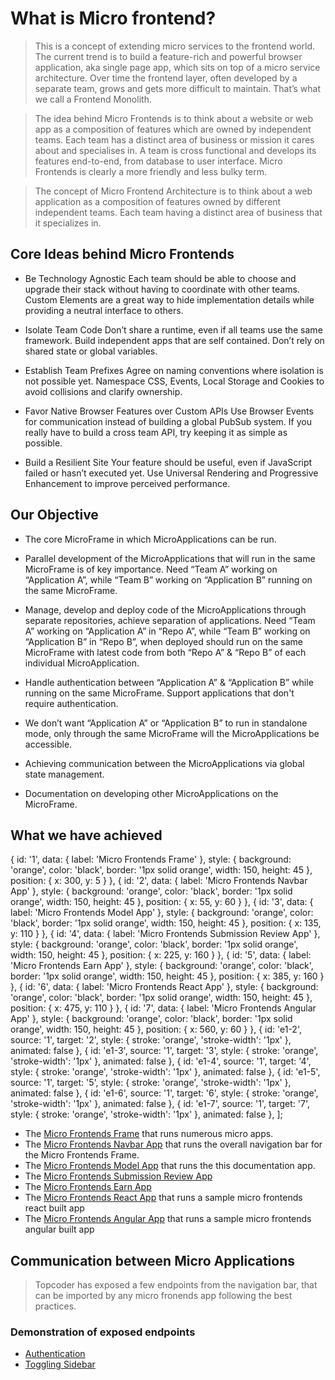
# What is Micro frontend?

> This is a concept of extending micro services to the frontend world. The current trend is to build a feature-rich and powerful browser application, aka single page app, which sits on top of a micro service architecture. Over time the frontend layer, often developed by a separate team, grows and gets more difficult to maintain. That’s what we call a Frontend Monolith.

> The idea behind Micro Frontends is to think about a website or web app as a composition of features which are owned by independent teams. Each team has a distinct area of business or mission it cares about and specialises in. A team is cross functional and develops its features end-to-end, from database to user interface. Micro Frontends is clearly a more friendly and less bulky term.

> The concept of Micro Frontend Architecture is to think about a web application as a composition of features owned by different independent teams. Each team having a distinct area of business that it specializes in.

## Core Ideas behind Micro Frontends

- Be Technology Agnostic
  Each team should be able to choose and upgrade their stack without having to coordinate with other teams. Custom Elements are a great way to hide implementation details while providing a neutral interface to others.
    

- Isolate Team Code
  Don’t share a runtime, even if all teams use the same framework. Build independent apps that are self contained. Don’t rely on shared state or global variables.


- Establish Team Prefixes
  Agree on naming conventions where isolation is not possible yet. Namespace CSS, Events, Local Storage and Cookies to avoid collisions and clarify ownership.


- Favor Native Browser Features over Custom APIs
  Use Browser Events for communication instead of building a global PubSub system. If you really have to build a cross team API, try keeping it as simple as possible.


- Build a Resilient Site
  Your feature should be useful, even if JavaScript failed or hasn’t executed yet. Use Universal Rendering and Progressive Enhancement to improve perceived performance.

## Our Objective

- The core MicroFrame in which MicroApplications can be run.

- Parallel development of the MicroApplications that will run in the same MicroFrame is of key importance. Need “Team A” working on “Application A”, while “Team B” working on “Application B” running on the same MicroFrame.

- Manage, develop and deploy code of the MicroApplications through separate repositories, achieve separation of applications. Need “Team A” working on “Application A” in “Repo A”, while “Team B” working on “Application B” in “Repo B”, when deployed should run on the same MicroFrame with latest code from both “Repo A” & “Repo B” of each individual MicroApplication.

- Handle authentication between “Application A” & “Application B” while running on the same MicroFrame. Support applications that don't require authentication.

- We don’t want “Application A” or “Application B” to run in standalone mode, only through the same MicroFrame will the MicroApplications be accessible.

- Achieving communication between the MicroApplications via global state management.

- Documentation on developing other MicroApplications on the MicroFrame.

## What we have achieved

  { id: '1', data: { label: 'Micro Frontends Frame' }, style: { background: 'orange', color: 'black', border: '1px solid orange', width: 150, height: 45 }, position: { x: 300, y: 5 } },
  { id: '2', data: { label: 'Micro Frontends Navbar App' }, style: { background: 'orange', color: 'black', border: '1px solid orange', width: 150, height: 45 }, position: { x: 55, y: 60 } },
  { id: '3', data: { label: 'Micro Frontends Model App' }, style: { background: 'orange', color: 'black', border: '1px solid orange', width: 150, height: 45 }, position: { x: 135, y: 110 } },
  { id: '4', data: { label: 'Micro Frontends Submission Review App' }, style: { background: 'orange', color: 'black', border: '1px solid orange', width: 150, height: 45 }, position: { x: 225, y: 160 } },
  { id: '5', data: { label: 'Micro Frontends Earn App' }, style: { background: 'orange', color: 'black', border: '1px solid orange', width: 150, height: 45 }, position: { x: 385, y: 160 } },
  { id: '6', data: { label: 'Micro Frontends React App' }, style: { background: 'orange', color: 'black', border: '1px solid orange', width: 150, height: 45 }, position: { x: 475, y: 110 } },
  { id: '7', data: { label: 'Micro Frontends Angular App' }, style: { background: 'orange', color: 'black', border: '1px solid orange', width: 150, height: 45 }, position: { x: 560, y: 60 } },
  { id: 'e1-2', source: '1', target: '2', style: { stroke: 'orange', 'stroke-width': '1px' }, animated: false },
  { id: 'e1-3', source: '1', target: '3', style: { stroke: 'orange', 'stroke-width': '1px' }, animated: false },
  { id: 'e1-4', source: '1', target: '4', style: { stroke: 'orange', 'stroke-width': '1px' }, animated: false },
  { id: 'e1-5', source: '1', target: '5', style: { stroke: 'orange', 'stroke-width': '1px' }, animated: false },
  { id: 'e1-6', source: '1', target: '6', style: { stroke: 'orange', 'stroke-width': '1px' }, animated: false },
  { id: 'e1-7', source: '1', target: '7', style: { stroke: 'orange', 'stroke-width': '1px' }, animated: false },
];

<BasicGraph elements={elements} graphStyles={graphStyles} />

- The [Micro Frontends Frame](https://github.com/topcoder-platform/micro-frontends-frame) that runs numerous micro apps.
- The [Micro Frontends Navbar App](https://github.com/topcoder-platform/micro-frontends-navbar-app) that runs the overall navigation bar for the Micro Frontends Frame.
- The [Micro Frontends Model App](https://github.com/topcoder-platform/micro-frontends-model-app) that runs the this documentation app.
- The [Micro Frontends Submission Review App](https://github.com/topcoder-platform/micro-frontends-submission-review-app)
- The [Micro Frontends Earn App](https://github.com/topcoder-platform/micro-frontends-earn-app)
- The [Micro Frontends React App](https://github.com/topcoder-platform/micro-frontends-react-app) that runs a sample micro frontends react built app
- The [Micro Frontends Angular App](https://github.com/topcoder-platform/micro-frontends-angular-app) that runs a sample micro frontends angular built app

## Communication between Micro Applications

> Topcoder has exposed a few endpoints from the navigation bar, that can be imported by any micro fronends app following the best practices.

### Demonstration of exposed endpoints

- [Authentication](/model/micro-frontends/auth-demo)
- [Toggling Sidebar](/model/micro-frontends/no-sidebar-demo)

<Copyright />
